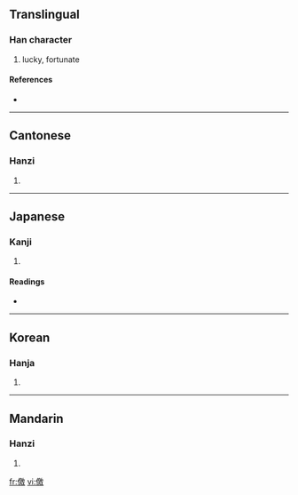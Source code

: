 {{also|僥}}
==Translingual==

===Han character===
{{Han char|rn=9|rad=人|as=13|sn=15|four=2824<sub>0</sub>|canj=人竹尸大 (OHSK)}}

# lucky, fortunate

====References====
* {{Han ref|kx=0119.190|dkj=01196|dj=0252.160|hdz=10226.020|uh=510C|ud=20748|bh=E4EF|bd=58607}}

----

==Cantonese==

===Hanzi===
{{yue-hanzi|jyut=|y=hiu1}}

# {{defn|Cantonese}}

----

==Japanese==

===Kanji===
{{ja-kanji|grade=|rs=人13}}

# {{defn|Japanese}}

====Readings====
* {{ja-readings|on=[[きょう]] (kyō)|kun=[[ゆく]] (yuku), [[うかがう]] (ukagau), [[もとめる]] (motomeru), [[いつわる]] (itsuwaru)}}

----

==Korean==

===Hanja===
{{ko-hanja|hangeul=교|rv=gyo|mr=kyo}}

# {{defn|Korean}}

----

==Mandarin==

===Hanzi===
{{cmn-hanzi|pin=[[jiǎo]] ([[jiao3]])|wg=chiao<sup>3</sup>}}

# {{defn|Mandarin}}

[[fr:儌]]
[[vi:儌]]